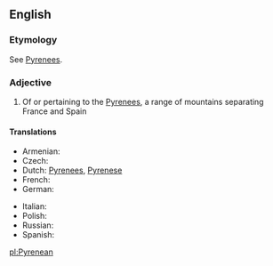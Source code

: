 ==English==

===Etymology===
See [[Pyrenees]].

===Adjective===
{{en-adj|-}}

#Of or pertaining to the [[Pyrenees]], a range of mountains separating France and Spain

====Translations====
{{trans-top|of or pertaining to the Pyrenees}}
* Armenian: {{t-|hy|պիրենեյան|tr=pireneyan}}
* Czech: {{t-|cs|pyrenejský|m}}
*Dutch: [[Pyrenees]], [[Pyrenese]]
* French: {{t+|fr|pyrénéen|m}}
* German: {{t-|de|pyrenäisch}}
{{trans-mid}}
* Italian: {{t-|it|pirenaico|m}}
* Polish: {{t-|pl|pirenejski|m}}
* Russian: {{t|ru|пиренейский|tr=pirenéjskij}}
* Spanish: {{t-|es|pirenaico|m}}
{{trans-bottom}}

[[pl:Pyrenean]]